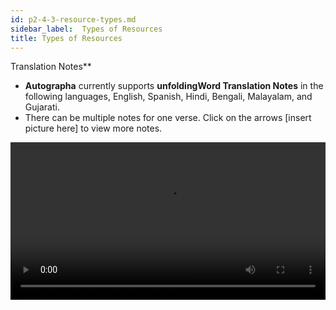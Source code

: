 ```yaml
---
id: p2-4-3-resource-types.md
sidebar_label:  Types of Resources
title: Types of Resources
---
```


Translation Notes**

- **Autographa** currently supports **unfoldingWord Translation Notes** in the following languages, English, Spanish, Hindi, Bengali, Malayalam, and Gujarati.
- There can be multiple notes for one verse. Click on the arrows [insert picture here] to view more notes. 

<video controls src="/autographaAssetsV2/how-to/translation-notes.mov" width="100%" type="video/mov"/>

**Translation Words**

- **Autographa** currently supports **unfoldingWord Translation Words** in the following languages, English and Spanish.



**Translation Questions**

- **Autographa** currently supports **unfoldingWord Translation Questions** in the following languages, English and Spanish.



Apart from the resources listed for the languages above, you may import your resource in the standard format from the door43.org repository.